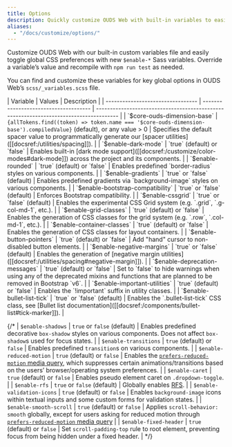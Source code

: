 ```yaml
---
title: Options
description: Quickly customize OUDS Web with built-in variables to easily toggle global CSS preferences for controlling style and behavior.
aliases:
  - "/docs/customize/options/"
---
```



Customize OUDS Web with our built-in custom variables file and easily toggle global CSS preferences with new `$enable-*` Sass variables. Override a variable’s value and recompile with `npm run test` as needed.

You can find and customize these variables for key global options in OUDS Web’s `scss/_variables.scss` file.

<BsTable class="table table-options">
| Variable                          | Values                                | Description                                                                            |
| --------------------------------- | ------------------------------------- | -------------------------------------------------------------------------------------- |
| `$core-ouds-dimension-base`            | <code>{allTokens.find((token) => token.name === '$core-ouds-dimension-base').compiledValue}</code> (default), or any value > 0     | Specifies the default spacer value to programmatically generate our [spacer utilities]([[docsref:/utilities/spacing]]). |
| `$enable-dark-mode`               | `true` (default) or `false`           | Enables built-in [dark mode support]([[docsref:/customize/color-modes#dark-mode]]) across the project and its components. |
| `$enable-rounded`                 | `true` (default) or `false`           | Enables predefined `border-radius` styles on various components. |
| `$enable-gradients`               | `true` or `false` (default)           | Enables predefined gradients via `background-image` styles on various components. |
| `$enable-bootstrap-compatibility` | `true` or `false` (default)           | Enforces Bootstrap compatibility. |
| `$enable-cssgrid`                 | `true` or `false` (default)           | Enables the experimental CSS Grid system (e.g. `.grid`, `.g-col-md-1`, etc.). |
| `$enable-grid-classes`            | `true` (default) or `false`           | Enables the generation of CSS classes for the grid system (e.g. `.row`, `.col-md-1`, etc.). |
| `$enable-container-classes`       | `true` (default) or `false`           | Enables the generation of CSS classes for layout containers. |
| `$enable-button-pointers`         | `true` (default) or `false`           | Add "hand" cursor to non-disabled button elements. |
| `$enable-negative-margins`        | `true` or `false` (default)           | Enables the generation of [negative margin utilities]([[docsref:/utilities/spacing#negative-margin]]). |
| `$enable-deprecation-messages`    | `true` (default) or `false`           | Set to `false` to hide warnings when using any of the deprecated mixins and functions that are planned to be removed in Bootstrap `v6`. |
| `$enable-important-utilities`     | `true` (default) or `false`           | Enables the `!important` suffix in utility classes. |
| `$enable-bullet-list-tick`        | `true` or `false` (default)           | Enables the `.bullet-list-tick` CSS class, see [Bullet list documentation]([[docsref:/components/bullet-list#tick-marker]]). |
</BsTable>

{/* | `$enable-shadows`              | `true` or `false` (default)           | Enables predefined decorative `box-shadow` styles on various components. Does not affect `box-shadow`s used for focus states. |
| `$enable-transitions`          | `true` (default) or `false`           | Enables predefined `transition`s on various components. |
| `$enable-reduced-motion`       | `true` (default) or `false`           | Enables the [`prefers-reduced-motion` media query]([[docsref:/getting-started/accessibility#reduced-motion]]), which suppresses certain animations/transitions based on the users’ browser/operating system preferences. |
| `$enable-caret`                | `true` (default) or `false`           | Enables pseudo element caret on `.dropdown-toggle`. |
| `$enable-rfs`                  | `true` or `false` (default)           | Globally enables [RFS]([[docsref:/getting-started/rfs]]). |
| `$enable-validation-icons`     | `true` (default) or `false`           | Enables `background-image` icons within textual inputs and some custom forms for validation states. |
| `$enable-smooth-scroll`        | `true` (default) or `false`           | Applies `scroll-behavior: smooth` globally, except for users asking for reduced motion through [`prefers-reduced-motion` media query]([[docsref:/getting-started/accessibility#reduced-motion]]) |
| `$enable-fixed-header`         | `true` (default) or `false`           | Set `scroll-padding-top` rule to root element, preventing focus from being hidden under a fixed header. | */}
